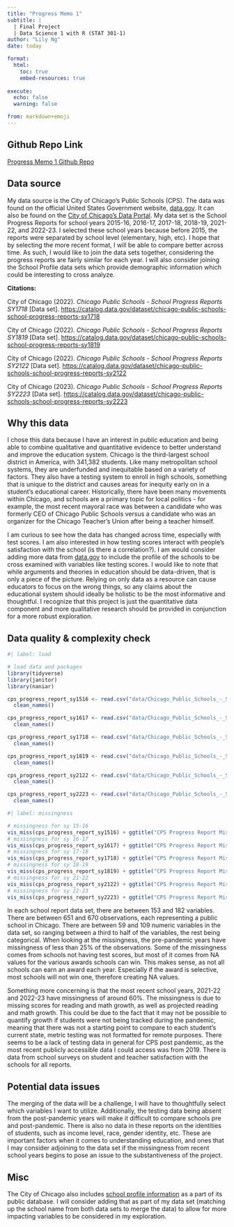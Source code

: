 ```yaml
---
title: "Progress Memo 1"
subtitle: |
  | Final Project 
  | Data Science 1 with R (STAT 301-1)
author: "Lily Ng"
date: today

format:
  html:
    toc: true
    embed-resources: true
    
execute:
  echo: false
  warning: false

from: markdown+emoji 
---
```


::: {.callout-tip icon="false"}
## Github Repo Link

[Progress Memo 1 Github Repo](https://github.com/stat301-1-2023-fall/final-project-1-lilyng3)
:::

## Data source

My data source is the City of Chicago's Public Schools (CPS). The data was found on the official United States Government website, [data.gov](https://data.gov/). It can also be found on the [City of Chicago's Data Portal](https://data.cityofchicago.org/). My data set is the School Progress Reports for school years 2015-16, 2016-17, 2017-18, 2018-19, 2021-22, and 2022-23. I selected these school years because before 2015, the reports were separated by school level (elementary, high, etc). I hope that by selecting the more recent format, I will be able to compare better across time. As such, I would like to join the data sets together, considering the progress reports are fairly similar for each year. I will also consider joining the School Profile data sets which provide demographic information which could be interesting to cross analyze.

**Citations:**

City of Chicago (2022). *Chicago Public Schools - School Progress Reports SY1718* \[Data set\]. [https://catalog.data.gov/dataset/chicago-public-schools-school-progress-reports-sy1718](https://catalog.data.gov/dataset/chicago-public-schools-school-progress-reports-sy2223)

City of Chicago (2022). *Chicago Public Schools - School Progress Reports SY1819* \[Data set\]. [https://catalog.data.gov/dataset/chicago-public-schools-school-progress-reports-sy1819](https://catalog.data.gov/dataset/chicago-public-schools-school-progress-reports-sy2223)

City of Chicago (2022). *Chicago Public Schools - School Progress Reports SY2122* \[Data set\]. [https://catalog.data.gov/dataset/chicago-public-schools-school-progress-reports-sy2122](https://catalog.data.gov/dataset/chicago-public-schools-school-progress-reports-sy2223)

City of Chicago (2023). *Chicago Public Schools - School Progress Reports SY2223* \[Data set\]. <https://catalog.data.gov/dataset/chicago-public-schools-school-progress-reports-sy2223>

## Why this data

I chose this data because I have an interest in public education and being able to combine qualitative and quantitative evidence to better understand and improve the education system. Chicago is the third-largest school district in America, with 341,382 students. Like many metropolitan school systems, they are underfunded and inequitable based on a variety of factors. They also have a testing system to enroll in high schools, something that is unique to the district and causes areas for inequity early on in a student's educational career. Historically, there have been many movements within Chicago, and schools are a primary topic for local politics - for example, the most recent mayoral race was between a candidate who was formerly CEO of Chicago Public Schools versus a candidate who was an organizer for the Chicago Teacher's Union after being a teacher himself.

I am curious to see how the data has changed across time, especially with test scores. I am also interested in how testing scores interact with people's satisfaction with the school (is there a correlation?). I am would consider adding more data from [data.gov](https://catalog.data.gov/organization/city-of-chicago?q=profile&tags=cps&sort=score+desc%2C+metadata_modified+desc) to include the profile of the schools to be cross examined with variables like testing scores. I would like to note that while arguments and theories in education should be data-driven, that is only a piece of the picture. Relying on only data as a resource can cause educators to focus on the wrong things, so any claims about the educational system should ideally be holistic to be the most informative and thoughtful. I recognize that this project is just the quantitative data component and more qualitative research should be provided in conjunction for a more robust exploration.

## Data quality & complexity check

```r
#| label: load

# load data and packages
library(tidyverse)
library(janitor)
library(naniar)

cps_progress_report_sy1516 <- read.csv("data/Chicago_Public_Schools_-_School_Progress_Reports_SY1516.csv") |> 
  clean_names()

cps_progress_report_sy1617 <- read.csv("data/Chicago_Public_Schools_-_School_Progress_Reports_SY1617.csv") |> 
  clean_names()

cps_progress_report_sy1718 <- read.csv("data/Chicago_Public_Schools_-_School_Progress_Reports_SY1718.csv") |> 
  clean_names()

cps_progress_report_sy1819 <- read.csv("data/Chicago_Public_Schools_-_School_Progress_Reports_SY1819.csv") |> 
  clean_names()

cps_progress_report_sy2122 <- read.csv("data/Chicago_Public_Schools_-_School_Progress_Reports_SY2122.csv") |> 
  clean_names()

cps_progress_report_sy2223 <- read.csv("data/Chicago_Public_Schools_-_School_Progress_Reports_SY2223.csv") |> 
  clean_names()

```

```r
#| label: missingness

# missingness for sy 15-16
vis_miss(cps_progress_report_sy1516) + ggtitle("CPS Progress Report Missingness SY 15-16")
# missingness for sy 16-17
vis_miss(cps_progress_report_sy1617) + ggtitle("CPS Progress Report Missingness SY 16-17")
# missingness for sy 17-18
vis_miss(cps_progress_report_sy1718) + ggtitle("CPS Progress Report Missingness SY 17-18")
# missingness for sy 18-19
vis_miss(cps_progress_report_sy1819) + ggtitle("CPS Progress Report Missingness SY 18-19")
# missingness for sy 21-22
vis_miss(cps_progress_report_sy2122) + ggtitle("CPS Progress Report Missingness SY 21-22")
# missingness for sy 22-23
vis_miss(cps_progress_report_sy2223) + ggtitle("CPS Progress Report Missingness SY 22-23")


```

In each school report data set, there are between 153 and 182 variables. There are between 651 and 670 observations, each representing a public school in Chicago. There are between 59 and 109 numeric variables in the data set, so ranging between a third to half of the variables, the rest being categorical. When looking at the missingness, the pre-pandemic years have missingness of less than 25% of the observations. Some of the missingness comes from schools not having test scores, but most of it comes from NA values for the various awards schools can win. This makes sense, as not all schools can earn an award each year. Especially if the award is selective, most schools will not win one, therefore creating NA values.

Something more concerning is that the most recent school years, 2021-22 and 2022-23 have missingness of around 60%. The missingness is due to missing scores for reading and math growth, as well as projected reading and math growth. This could be due to the fact that it may not be possible to quantify growth if students were not being tracked during the pandemic, meaning that there was not a starting point to compare to each student's current state, metric testing was not formatted for remote purposes. There seems to be a lack of testing data in general for CPS post pandemic, as the most recent publicly accessible data I could access was from 2019. There is data from school surveys on student and teacher satisfaction with the schools for all reports.

## Potential data issues

The merging of the data will be a challenge, I will have to thoughtfully select which variables I want to utilize. Additionally, the testing data being absent from the post-pandemic years will make it difficult to compare schools pre and post-pandemic. There is also no data in these reports on the identities of students, such as income level, race, gender identity, etc. These are important factors when it comes to understanding education, and ones that I may consider adjoining to the data set if the missingness from recent school years begins to pose an issue to the substantiveness of the project.

## Misc

The City of Chicago also includes [school profile information](https://catalog.data.gov/organization/city-of-chicago?q=profile&tags=cps&sort=score+desc%2C+metadata_modified+desc) as a part of its public database. I will consider adding that as part of my data set (matching up the school name from both data sets to merge the data) to allow for more impacting variables to be considered in my exploration.

